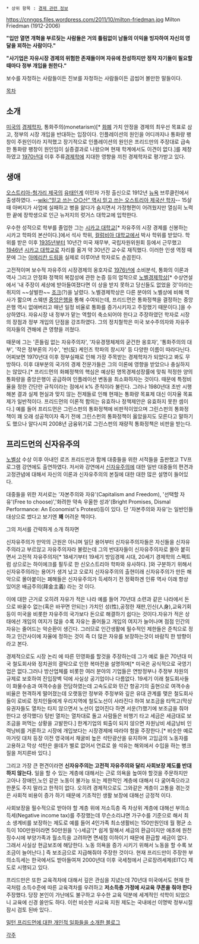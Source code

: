  * 상위 항목 : [[경제 관련 정보]]

https://cnngps.files.wordpress.com/2011/10/milton-friedman.jpg
Milton Friedman (1912-2006)

'''"입만 열면 개혁을 부르짖는 사람들은 거의 틀림없이 남들의 이익을 빙자하여 자신의 영달을 꾀하는 사람이다."'''

'''"사기업은 자유시장 경제의 위험한 존재들이며 자유에 찬성하지만 정작 자기들이 필요할 때마다 정부 개입을 원한다."'''

보수를 자청하는 사람들이든 진보를 자청하는 사람들이든 곱씹어 볼만한 말들이다. 

[[목차]]

== 소개 ==
[[미국]]의 [[경제학]]자, 통화주의(monetarism)[* [[화폐]] 가치 안정을 경제의 최우선 목표로 삼고, 정부의 시장 개입을 반대하는 입장이다. 인플레이션의 원인을 어디까지나 통화량 팽창이 주원인이라 지적했고 장기적으로 인플레이션의 원인은 프리드만의 주장대로 급속한 통화량 팽창이 원인임이 실증결과로 나왔으며 현재 학계에서도 이견이 없다.]를 제창하였고 [[1970년대]] 이후 주류[[경제학]]에 지대한 영향을 끼친 경제학자로 평가받고 있다. 

== 생애 ==
[[오스트리아-헝가리 제국]]의 [[유태인]]계 이민자 가정 출신으로 1912년 [[뉴욕]] 브루클린에서 출생하였다. --[[wiki:"믿고 쓰는 ○○산" 역시 믿고 쓰는 오스트리아 제국산 학자]]-- 15살 때 아버지가 사업에 실패하고 병을 앓다가 숨지면서 가정형편이 어려웠지만 열심히 노력한 끝에 장학생으로 인근 뉴저지의 럿거스 대학교에 입학한다. 

우수한 성적으로 학부를 졸업한 그는 [[시카고 대학교]][* 자유주의 시장 경제를 신봉하는 시카고 학파의 본산이다.]에서 석사 학위, [[컬럼비아 대학교]]에서 박사 학위를 받았다. 학위를 받은 이후 [[1935년]]부터 10년간 미국 재무부, 국립자원위원회 등에서 근무했고 [[1946년]] [[시카고 대학교]]로 자리를 옮겨 약 30년간 교수로 재직했다. 이러한 인생 역정 때문에 그는 [[아메리칸 드림]]을 실제로 이루어낸 학자로도 손꼽힌다.

고전적이며 보수적 자유주의 시장경제의 옹호자로 [[1976년]]에 소비분석, 통화의 이론과 역사 그리고 안정화 정책의 복잡성에 관한 논증 등의 업적으로 [[노벨경제학상]][* 수상연설에서 '내 주장이 세상에 받아들여졌다면 이 상을 받지 못하고 당신들도 없었을 것'이라는 취지의 ~~살벌한~~ [[조크]](?)을 날렸다. 노벨경제학상은 다른 분야의 노벨상에 비해 역사가 짧으며 스웨덴 [[중앙은행]]을 통해 수여되는데, 프리드먼은 통화정책을 결정하는 중앙은행 역시 없애버리고 매년 일정 비율로 통화를 증가시키자고 주장했기 때문이다.]을 수상하였다. 자유시장 내 정부가 맡는 역할이 축소되어야 한다고 주장하였던 학자로 시장의 장점과 정부 개입의 단점을 강조하였다. 그의 정치철학은 미국 보수주의자와 자유주의자들의 견해에 큰 영향을 끼쳤다.

때문에 그는 '흔들림 없는 자유주의자', '자유경쟁체제의 굳건한 옹호자', '통화주의의 대부', '작은 정부론의 기수', '반(反) 케인즈 학파의 창시자' 등 다양한 이름이 따라다닌다. 어찌보면 1970년대 이후 정부실패로 인해 가장 주목받는 경제학자가 되었다고 봐도 무방하다. 이후 대부분의 국가의 경제 전문가들은 그의 이론에 영향을 받았으나 충실하지는 않았다.[* 프리드먼의 화폐정책의 핵심은 예상된 명목경제성장률에 맞춰 적정한 양의 통화량을 중앙은행이 공급하여 인플레이션 변동을 최소화하자는 것이다. 때문에 특정비율을 정한 간단란 규칙이라는 점에서 k% 준칙이라 불린다. 그러나 1980년대 초반 시행해본 결과 실제 현실과 맞지 않는 전제들로 인해 현재는 통화량 목표제 대신 이자율 목표제가 일반적이다. 프리드먼의 이론적 함의는 유효하나 정책제안은 유효하지 못한 셈이다.]
예를 들어 프리드먼은 그린스펀의 통화정책에 비판적이었으며 그린스펀의 통화정책이 꽤 오래 성공적이자 죽기 전에 그린스펀의 통화정책이 옳았을지도 모른다고 말하기도 했으나 알다시피 2008년 금융위기로 그린스펀의 재량적 통화정책은 비판을 받는다.

== 프리드먼의 신자유주의 ==
[[노벨상]] 수상 이후 아내인 로즈 프리드만과 함께 대중들을 위한 서적들을 출판했고 TV프로그램 강연에도 출연하였다. 저서와 강연에서 [[신자유주의]]에 대한 일반 대중들의 편견과 고정관념에 대해서 자신의 이론과 신자유주의의 본질에 대한 대한 많은 설명이 들어있다.

대중들을 위한 저서로는 '자본주의와 자유'(Capitalism and Freedom), '선택할 자유'(Free to choose)','화려한 약속 우울한 성과'(Bright Promises, Dismal Performance: An Economist's Protest)등이 있다. 단 '자본주의와 자유'는 일반인들 대상으로 썼다고 보기엔 '''꽤''' 어려운 책이다.

그의 저서를 간략하게 소개 하자면

신자유주의가 만악의 근원은 아니며 일단 용어부터 신자유주의자들은 자신들을 신자유주의라고 부르않고 자유주의자라 불렀는데 그의 반대자들이 신자유주의자로 몰아 붙히면서 고전적 자유주의자[* 18세기부터 19세기 방임경제 시대, 20세기 경제학의 스펙트럼 상으로는 하이에크를 필두로 한 신오스트리아 학파와 유사하다. ]와 구분하기 위해서 신자유주의라는 용어가 생겨 났고 오로지 신자유주의의 출현이래 신자유주의가 만든 해악으로 몰아붙이는 폐해들은 신자유주의가 득세하기 전 정확하겐 인류 역사 이래 항상 있어온 배금주의(拜金主義) 라는 것 이다.

이에 대한 근거로 오히려 자유가 적은 나라 예를 들어 70년대 소련과 같은 나라에서 돈으로 바꿀수 없는(혹은 바꾸면 안되는) 가치인 성(性),공정한 재판,인신(人身),교육기회 등이 미국을 비롯한 자유주의 국가보다 돈으로 해결하기 쉽다는 것이다.자유가 적은 상태에선 개입의 여지가 많을 수록 자유는 줄어들고 개입의 여지가 늘어나며 점점 인간의 자유는 줄어드는 악순환이 생긴다. 그러므로 인간생활에 필수적인 제한들은 준칙으로 정하고 인간사이에 자율에 정하는 것이 즉 더 많은 자유를 보장하는것이 바람직 한 방향이라고 본다.

경제적으로도 시장 논리 에 따른 민영화를 할것을 주장하는데 그가 예로 들은 70년대 미국 철도회사와 정치권의 결탁으로 인한 복마전을 설명하며[* 미국은 공식적으로 국영기업은 없다.그러나 방산업체를 비롯한 여러 분야의 기업들은 연방정부나 주정부 차원의 규제로 보호하여 진입장벽 덕에 사실상 공기업이나 다름없다. 19세기 이래 철도회사들이 화물수송과 여객수송을 전담하였는데 고속도로와 민간 항공기의 출현으로 여객수송 비율은 현격하게 떨어졌는데 오랫동안 정부와 주정부와 깊은 유대 관계를 맺은 철도회사들이 로비로 정치인들에게 우리지역에 철도노선이 사라진다 하여 보조금을 타먹고(막상 유권자들도 열차는 타지 않으면서 노선이 없어진다 하면 서운(?)했기에 보조금을 줘야 한다고 생각했다) 텅빈 열차는 열차대로 돌고 사람들은 비행기 타고 세금은 세금대로 보조금을 퍼먹는 상황을 고발한다.] 한계기업의 퇴출이 되지 않으면 자원낭비 세금낭비 인력낭비를 거론하고 시장에 개입보다는 시장경제에 따라야 함을 주장한다.[* 비슷한 예로 마거릿 대처 등장 이전 영국에서 채굴비 높은 석탄광산을 유지하며 고임금의 노동자를 고용하고 막상 석탄은 쓸데가 별로 없어서 연료로 쓸 석유는 해외에서 수입을 하는 병크질을 저지른바 있다.]

그리고 가장 큰 편견이라면 '''신자유주의는 고전적 자유주의와 달리 사회보장 제도를 반대 하지 않는다.''' 일을 할 수 있는 계층에 대해서는 근로 의욕을 높여야 할것을 주문하지만 고아나 장애인,노인 같은 노동이 불가능 또는 제한적인 계층에 대해서 다 굶어죽으라고 한푼도 주지 말라고 한적이 없다. 오히려 경제적으로도 그와같은 계층이 고통을 겪는것은 사회적 비용이 증가 하기 때문에 기초적인 생활 보장에 대해선 긍정적 이다. 

사회보장을 필수적으로 받아야 할 계층 위에 저소득층 즉 차상위 계층에 대해선 부의소득세(Negative income tax)를 주장했는데 무슨소리냐면 가구수를 기준으로 해서 최소 생계비를 보장하는 제도로 예를 들어 4인가족 최소생활비는 150만원인데 월 평균 소득이 100만원이라면 50만원을 '(-)세금'[* 쉽게 말해서 세금의 환급이지만 애초에 원천징수시에 부양가족과 월소득을 고려하면 면세점 이하이기 때문에 환급할 세금이 없다. 그래서 사실상 현금보조에 해당한다. 노동 의욕을 증가 시키기 위해서 노동을 할 수록 보조금이 늘어난다.] 즉 보조금으로 지급해줘야 주장한 것이다. 현재 프리드만이 주장한 부의소득세는 한국에서도 받아들여져 2000년대 이후 국세청에서 근로장려세제(EITC) 제도로 시행되고 있다.

프리드만은 또한 교육격차에 대해서 깊은 관심을 지녔는데 70년대 미국에서도 현재 한국처럼 소득수준에 따른 교육격차를 우려하고 '''저소득층 가정에 사교육 쿠폰을 줘야 한다''' 주장했다. 당장 본인이 가난에도 불구하고 우수한 교육 덕분에 세계적인 석학이 되었으니 교육에 신경 쓸만도 하다. 이런 비슷한 사교육 지원 제도는 국내에선 이명박 정부시절 잠시 검토 된바 있다..

[http://wirklich.egloos.com/5211665 밀턴 프리드먼에 대한 개인적 일화들을 소개한 블로그]

[[각주]]
